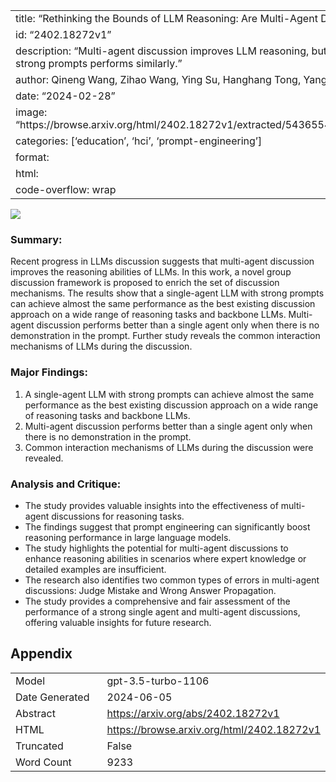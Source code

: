 
---
title: "Rethinking the Bounds of LLM Reasoning: Are Multi-Agent Discussions the Key?"
id: "2402.18272v1"
description: "Multi-agent discussion improves LLM reasoning, but single-agent with strong prompts performs similarly."
author: Qineng Wang, Zihao Wang, Ying Su, Hanghang Tong, Yangqiu Song
date: "2024-02-28"
image: "https://browse.arxiv.org/html/2402.18272v1/extracted/5436554/assets/pic/fig1.png"
categories: ['education', 'hci', 'prompt-engineering']
format:
  html:
    code-overflow: wrap
---

![](https://browse.arxiv.org/html/2402.18272v1/extracted/5436554/assets/pic/fig1.png)

### **Summary:**
Recent progress in LLMs discussion suggests that multi-agent discussion improves the reasoning abilities of LLMs. In this work, a novel group discussion framework is proposed to enrich the set of discussion mechanisms. The results show that a single-agent LLM with strong prompts can achieve almost the same performance as the best existing discussion approach on a wide range of reasoning tasks and backbone LLMs. Multi-agent discussion performs better than a single agent only when there is no demonstration in the prompt. Further study reveals the common interaction mechanisms of LLMs during the discussion.

### Major Findings:
1. A single-agent LLM with strong prompts can achieve almost the same performance as the best existing discussion approach on a wide range of reasoning tasks and backbone LLMs.
2. Multi-agent discussion performs better than a single agent only when there is no demonstration in the prompt.
3. Common interaction mechanisms of LLMs during the discussion were revealed.

### Analysis and Critique:
- The study provides valuable insights into the effectiveness of multi-agent discussions for reasoning tasks.
- The findings suggest that prompt engineering can significantly boost reasoning performance in large language models.
- The study highlights the potential for multi-agent discussions to enhance reasoning abilities in scenarios where expert knowledge or detailed examples are insufficient.
- The research also identifies two common types of errors in multi-agent discussions: Judge Mistake and Wrong Answer Propagation.
- The study provides a comprehensive and fair assessment of the performance of a strong single agent and multi-agent discussions, offering valuable insights for future research.

## Appendix

|          |          |
|----------|----------|
| Model     | gpt-3.5-turbo-1106       |
| Date Generated     | 2024-06-05       |
| Abstract | [https://arxiv.org/abs/2402.18272v1](https://arxiv.org/abs/2402.18272v1)        |
| HTML     | [https://browse.arxiv.org/html/2402.18272v1](https://browse.arxiv.org/html/2402.18272v1)       |
| Truncated       | False       |
| Word Count       | 9233       |